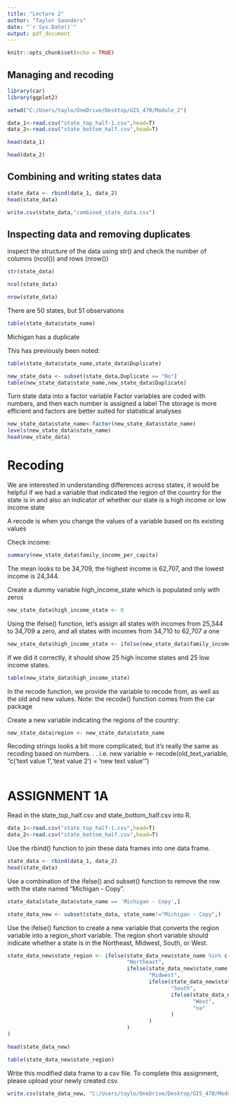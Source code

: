 ---
title: "Lecture 2"
author: "Taylor Saunders"
date: "`r Sys.Date()`"
output: pdf_document
---

```{r setup, include=FALSE}
knitr::opts_chunk$set(echo = TRUE)
```

## Managing and recoding

```{r}
library(car)
library(ggplot2)

setwd("C:/Users/taylo/OneDrive/Desktop/GIS_470/Module_2")

data_1<-read.csv("state_top_half-1.csv",head=T)
data_2<-read.csv("state_bottom_half.csv",head=T)

head(data_1)
```
```{r}
head(data_2)
```

## Combining and writing states data
```{r}
state_data <- rbind(data_1, data_2)
head(state_data)
```
```{r}
write.csv(state_data,"combined_state_data.csv")
```

## Inspecting data and removing duplicates

inspect the structure of the data using str() and check the number of columns (ncol()) and
rows (nrow())

```{r}
str(state_data)
```
```{r}
ncol(state_data)
```
```{r}
nrow(state_data)
```
There are 50 states, but 51 observations
```{r}
table(state_data$state_name)
```
Michigan has a duplicate

This has previously been noted:
```{r}
table(state_data$state_name,state_data$Duplicate)
```

```{r}
new_state_data <- subset(state_data,Duplicate == "No")
table(new_state_data$state_name,new_state_data$Duplicate)
```

Turn state data into a factor variable 
Factor variables are coded with numbers, and then each number is assigned a label 
The storage is more efficient and factors are better suited for statistical analyses

```{r}
new_state_data$state_name<-factor(new_state_data$state_name)
levels(new_state_data$state_name)
head(new_state_data)
```

# Recoding

We are interested in understanding differences across states, it would be helpful if we had a variable that
indicated the region of the country for the state is in and also an indicator of whether our state is a high income or low income state


A recode is when you change the values of a variable based on its existing values

Check income:
```{r}
summary(new_state_data$family_income_per_capita)
```
The mean looks to be 34,709, the highest income is 62,707, and the lowest income is 24,344.

Create a dummy variable high_income_state which is populated only with zeros
```{r}
new_state_data$high_income_state <- 0
```

Using the ifelse() function, let’s assign all states with incomes from 25,344 to 34,709 a zero, and all states with incomes from 34,710 to 62,707 a one

```{r}
new_state_data$high_income_state <- ifelse(new_state_data$family_income_per_capita >= 34710, 1, 0)
```

If we did it correctly, it should show 25 high income states and 25 low income states.

```{r}
table(new_state_data$high_income_state)
```

In the recode function, we provide the variable to recode from, as well as the old and new values. Note: the recode() function comes from the car package

Create a new variable indicating the regions of the country:

```{r}
new_state_data$region <- new_state_data$state_name
```

Recoding strings looks a bit more complicated, but it’s really the same as recoding based on numbers. . .
i.e. new variable <- recode(old_text_variable, “c(‘text value 1’,‘text value 2’) = ‘new text
value’ ”)

```{r}

```
# ASSIGNMENT 1A


Read in the state_top_half.csv and state_bottom_half.csv into R.

```{r}
data_1<-read.csv("state_top_half-1.csv",head=T)
data_2<-read.csv("state_bottom_half.csv",head=T)
```

Use the rbind() function to join these data frames into one data frame.
```{r}
state_data <- rbind(data_1, data_2)
head(state_data)
```
Use a combination of the ifelse() and subset() function to remove the row with the state named "Michigan - Copy".

```{r}
state_data[state_data$state_name == 'Michigan - Copy',]

state_data_new <- subset(state_data, state_name!="Michigan - Copy",)
```

Use the ifelse() function to create a new variable that converts the region variable into a region_short variable. The region short variable should indicate whether a state is in the Northeast, Midwest, South, or West.
```{r}
state_data_new$state_region <- ifelse(state_data_new$state_name %in% c("Connecticut", "Maine", "Massachusetts", "New Hampshire", "Rhode Island", "Vermont", "New York", "New Jersey", "Pennsylvania"),
                                      "Northeast",
                                      ifelse(state_data_new$state_name %in% c("Illinois", "Indiana", "Iowa", "Kansas", "Michigan", "Minnesota", "Missouri", "Nebraska", "North Dakota", "Ohio", "South Dakota", "Wisconsin"),
                                             "Midwest",
                                             ifelse(state_data_new$state_name %in% c("Alabama", "Arkansas", "Delaware", "Florida", "Georgia", "Kentucky", "Louisiana", "Maryland", "District of Columbia", "Mississippi", "North Carolina", "Oklahoma", "South Carolina", "Tennessee", "Texas", "Virginia", "West Virginia"),
                                                    "South",
                                                    ifelse(state_data_new$state_name %in% c("Alaska", "Arizona", "California", "Colorado", "Hawaii", "Idaho", "Montana", "Nevada", "New Mexico", "Oregon", "Utah", "Washington", "Wyoming"),
                                                           "West",
                                                           "na"
                                                    )
                                             )
                                      )
)

head(state_data_new)

table(state_data_new$state_region)
```

Write this modified data frame to a csv file.
To complete this assignment, please upload your newly created csv.
```{r}
write.csv(state_data_new, "C:/Users/taylo/OneDrive/Desktop/GIS_470/Module_2/assignment_2A_saunders.csv")
```
